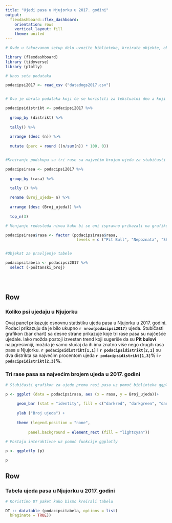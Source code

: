 ```yaml
---
title: "Ujedi pasa u Njujorku u 2017. godini"
output: 
  flexdashboard::flex_dashboard:
    orientation: rows
    vertical_layout: fill
    theme: united
---
```


```r

# Ovde u takozvanom setup delu uvozite biblioteke, kreirate objekte, obradjujete i transformišete podatke. 

library (flexdashboard)
library (tidyverse)
library (plotly)

# Unos seta podataka

podacipsi2017 <- read_csv ("datadogs2017.csv")


# Ovo je obrata podataka koji će se koristiti za tekstualni deo a koji se odnosi na distrikte 

podacipsidistrikt <- podacipsi2017 %>%
  
  group_by (distrikt) %>%
  
  tally() %>%
  
  arrange (desc (n)) %>%
  
  mutate (perc = round ((n/sum(n)) * 100, 0))


#Kreiranje podskupa sa tri rase sa najvećim brojem ujeda za stubičasti grafikon 

podacipsirasa <- podacipsi2017 %>%
  
  group_by (rasa) %>%
  
  tally () %>%

  rename (Broj_ujeda= n) %>%
  
  arrange (desc (Broj_ujeda)) %>%
  
  top_n(3)

# Menjanje redosleda nivoa kako bi se oni ispravno prikazali na grafikonu

podacipsirasa$rasa <- factor (podacipsirasa$rasa,
                               levels = c ("Pit Bull", "Nepoznata", "Shih Tzu"))


#Objekat za pravljenje tabele

podacipsitabela <- podacipsi2017 %>%
  select (-poštanski_broj)


 


```

Row 
-----------------------------------------------------------------------
### **Koliko psi ujedaju u Njujorku** {data-height=350, align=justify}

Ovaj panel prikazuje osnovnu statistiku ujeda pasa u  Njujorku u 2017. godini. Podaci prikazuju da je bilo ukupno **`r nrow(podacipsi2017)`** ujeda. Stubičasti grafikon (bar chart) sa desne strane prikazuje koje tri rase pasa su najčešće ujedale. Iako možda postoji izvestan trend koji sugeriše da su **Pit bulovi** najagresivniji, možda je samo slučaj da ih ima znatno više nego drugih rasa pasa u Njujorku. **`r podacipsidistrikt[1,1]`** i **`r podacipsidistrikt[2,1]`** su dva distrikta sa najvećim procentom ujeda  **`r podacipsidistrikt[1,3]`%** i **`r podacipsidistrikt[2,3]`%**.



### **Tri rase pasa sa najvećim brojem ujeda u 2017. godini** 

```r
# Stubičasti grafikon za ujede prema rasi pasa uz pomoć biblioteka ggplot2 i plotly 

p <- ggplot (data = podacipsirasa, aes (x = rasa, y = Broj_ujeda))+
  
     geom_bar (stat = "identity", fill = c("darkred", "darkgreen", "darkblue")) +
  
     ylab ("Broj ujeda") +
  
     theme (legend.position = "none",
            
          panel.background = element_rect (fill = "lightcyan"))
  
# Postaju interaktivne uz pomoć funkcije ggplotly

p <- ggplotly (p)

p

```



Row 
-----------------------------------------------------------------------
### **Tabela ujeda pasa u Njujorku u 2017. godini** {data-height=650}

```r

# Koristimo DT paket kako bismo kreirali tabelu

DT :: datatable (podacipsitabela, options = list(
  bPaginate = TRUE))

```


